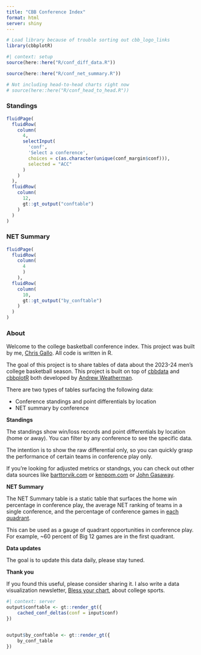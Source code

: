 ```yaml
---
title: "CBB Conference Index"
format: html
server: shiny
---
```


```r
# Load library because of trouble sorting out cbb_logo_links
library(cbbplotR)
```

```r
#| context: setup
source(here::here("R/conf_diff_data.R"))

source(here::here("R/conf_net_summary.R"))

# Not including head-to-head charts right now
# source(here::here("R/conf_head_to_head.R"))
```

::: panel-tabset
### Standings
```r
fluidPage(
  fluidRow(
    column(
      4,
      selectInput(
        'conf',
        'Select a conference',
        choices = c(as.character(unique(conf_margin$conf))),
        selected = "ACC"
      )
    )
  ),
  fluidRow(
    column(
      12,
      gt::gt_output("conftable")
    )
  )
)
```

### NET Summary

```r
fluidPage(
  fluidRow(
    column(
      4
      )
    ),
  fluidRow(
    column(
      10,
      gt::gt_output("by_conftable")
    )
  )
)
```


### About

Welcome to the college basketball conference index. This project was built by me, [Chris Gallo](https://hellogallo.com). All code is written in R.  


The goal of this project is to share tables of data about the 2023-24 men's college basketball season. This project is built on top of [cbbdata](https://github.com/andreweatherman/cbbdata) and [cbbplotR](https://cbbplotr.aweatherman.com/index.html) both developed by [Andrew Weatherman](https://www.aweatherman.com/). 

There are two types of tables surfacing the following data: 

- Conference standings and point differentials by location
- NET summary by conference 

**Standings**

The standings show win/loss records and point differentials by location (home or away). You can filter by any conference to see the specific data. 

The intention is to show the raw differential only, so you can quickly grasp the performance of certain teams in conference play only. 

If you're looking for adjusted metrics or standngs, you can check out other data sources like [barttorvik.com](https://barttorvik.com/#) or [kenpom.com](https://kenpom.com/) or [John Gasaway](https://johngasaway.com/).

**NET Summary**

The NET Summary table is a static table that surfaces the home win percentage in conference play, the average NET ranking of teams in a single conference, and the percentage of conference games in [each quadrant](https://www.ncaa.com/news/basketball-men/article/2022-12-05/college-basketballs-net-rankings-explained). 

This can be used as a gauge of quadrant opportunities in conference play. For example, ~60 percent of Big 12 games are in the first quadrant. 

**Data updates**

The goal is to update this data daily, please stay tuned. 

**Thank you**

If you found this useful, please consider sharing it. I also write a data visualization newsletter, [Bless your chart](https://blessyourchart.substack.com/), about college sports. 

:::

```r
#| context: server
output$conftable <- gt::render_gt({
    cached_conf_deltas(conf = input$conf)
})


output$by_conftable <- gt::render_gt({
    by_conf_table
})
```
